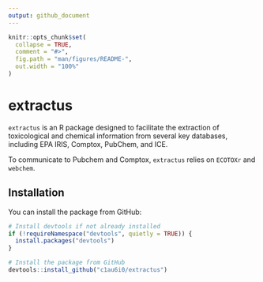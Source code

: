 ```yaml
---
output: github_document
---
```


<!-- README.md is generated from README.Rmd. Please edit that file -->

```r
knitr::opts_chunk$set(
  collapse = TRUE,
  comment = "#>",
  fig.path = "man/figures/README-",
  out.width = "100%"
)
```

# extractus

<!-- badges: start -->
<!-- badges: end -->

`extractus` is an R package designed to facilitate the extraction of toxicological and chemical information from several key databases, including EPA IRIS, Comptox, PubChem, and ICE. 

To communicate to Pubchem and Comptox, `extractus` relies on  `ECOTOXr` and `webchem`.

## Installation

You can install the package from GitHub:

```r
# Install devtools if not already installed
if (!requireNamespace("devtools", quietly = TRUE)) {
  install.packages("devtools")
}

# Install the package from GitHub
devtools::install_github("c1au6i0/extractus")
```
